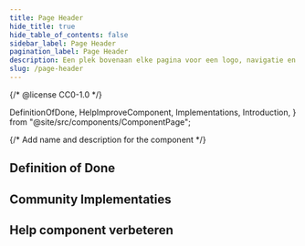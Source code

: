 ```yaml
---
title: Page Header
hide_title: true
hide_table_of_contents: false
sidebar_label: Page Header
pagination_label: Page Header
description: Een plek bovenaan elke pagina voor een logo, navigatie en zoeken.
slug: /page-header
---
```


{/* @license CC0-1.0 */}

  DefinitionOfDone,
  HelpImproveComponent,
  Implementations,
  Introduction,
} from "@site/src/components/ComponentPage";

{/* Add name and description for the component */}


<Introduction component={component} headingLevel={1} description={description} />

## Definition of Done

<DefinitionOfDone component={component} headingLevel={3} />

## Community Implementaties

<Implementations component={component} headingLevel={3} />

## Help component verbeteren

<HelpImproveComponent component={component} headingLevel={3} />

